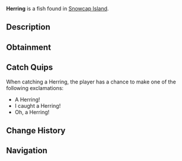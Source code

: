 {{FishInfobox
|image          = Herring.png
|rarity         = Common
|sea            = First Sea
|location       = [[Snowcap Island]]
|sublocation    = 
|sources        = Fishing Rod
|radar_location = 
|xp             = 50
|weather        = Clear, Windy
|time           = Day
|season         = Summer, Spring
|bait           = Shrimp
|base_weight    = 1.1
|base_value     = 70
|weight_range   = 0.6
|base_chance    = 80
|base_resil     = 80
}}
'''Herring''' is a {{Rarity|Common}} fish found in [[Snowcap Island]].

== Description ==
{{Description|The Herring is a slender silvery fish known for its schooling behaviour. Herring can often be found in costal waters during the day.|Bestiary Entry}}

== Obtainment ==
{{Description|Found commonly in the coast of Snowcaps salt-water during the day.|Bestiary Hint}}
{{Fish Availability|
Snowcap Island/Surrounding Ocean
|top_rods      = 
Leviathan's Fang Rod\75612.83\0;
Trident Rod\74235.12\5596.46;
Free Spirit Rod\73168.2\5586.51;
Azure Of Lagoon\71217.83\5511.89;
No-Life Rod\70449.82\7996.06;
Training Rod\58351.07\7385.88;
Flimsy Rod\43430.18\5497.25;
Brick Built Rod\58006.95\6428.66;
Nocturnal Rod\48019.08\41019.27;
Fast Rod\63355.97\7964.01;
Seraphic Rod\63653.33\7953.3;
Tempest Rod\64766.06\7673.06;
Challenger's Rod\65513.73\7279.76;
Zeus Rod\65264.44\6788.15;
Blazebringer Rod\64584.28\6465.82;
Verdant Shear Rod\64361.31\6793.14;
Depthseeker Rod\64195.34\6627.47;
Avalanche Rod\63511.4\6547.43;
Rod Of The Forgotten Fang\63071.21\7262.49;
Rod Of The Depths\63037.88\6605.42;
Volcanic Rod\62661.5\6273.33;
Rod Of The Exalted One\61260.55\6329.87;
Ethereal Prism Rod\60823.69\0;
Astralhook Rod\60225.14\0;
Steady Rod\32925.69\3437.42
|recommended   = Trident Rod
}}

== Catch Quips ==
When catching a Herring, the player has a chance to make one of the following exclamations:
* A Herring!
* I caught a Herring!
* Oh, a Herring!

== Change History ==
{{Change History|{{subst:Current Version}}}}

== Navigation ==
{{Fish Navbox|Snowcap Island}}